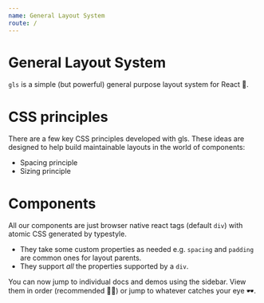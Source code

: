 ```yaml
---
name: General Layout System
route: /
---
```


# General Layout System
`gls` is a simple (but powerful) general purpose layout system for React 🌹. 

# CSS principles
There are a few key CSS principles developed with gls. These ideas are designed to help build maintainable layouts in the world of components:

* Spacing principle
* Sizing principle

# Components
All our components are just browser native react tags (default `div`) with atomic CSS generated by typestyle. 

* They take some custom properties as needed e.g. `spacing` and `padding` are common ones for layout parents.
* They support *all* the properties supported by a `div`.

You can now jump to individual docs and demos using the sidebar. View them in order (recommended 👍🏻) or jump to whatever catches your eye 🕶.

